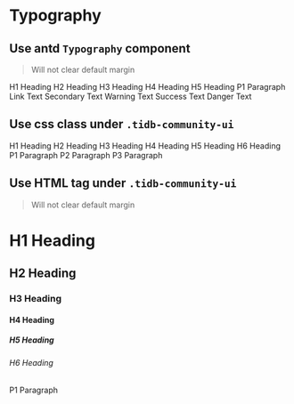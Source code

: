 
# Typography

<Meta title="basic/basic/Typography" />

## Use antd `Typography` component

> Will not clear default margin

<Canvas>
  <Story name="Typography (AntD)">
    <Space direction='vertical' size={8}>
      <Typography.Title level={1}>H1 Heading</Typography.Title>
      <Typography.Title level={2}>H2 Heading</Typography.Title>
      <Typography.Title level={3}>H3 Heading</Typography.Title>
      <Typography.Title level={4}>H4 Heading</Typography.Title>
      <Typography.Title level={5}>H5 Heading</Typography.Title>
      <Typography.Paragraph>P1 Paragraph</Typography.Paragraph>
      <Typography.Link>Link</Typography.Link>
      <Typography.Text>Text</Typography.Text>
      <Typography.Text type='secondary'>Secondary Text</Typography.Text>
      <Typography.Text type='warning'>Warning Text</Typography.Text>
      <Typography.Text type='success'>Success Text</Typography.Text>
      <Typography.Text type='danger'>Danger Text</Typography.Text>
    </Space>
  </Story>
</Canvas>

## Use css class under `.tidb-community-ui`

<Canvas>
  <Story name="CSS">
    <Space className='tidb-community-ui' direction='vertical' size={8}>
      <span className='typography h1'>H1 Heading</span>
      <span className='typography h2'>H2 Heading</span>
      <span className='typography h3'>H3 Heading</span>
      <span className='typography h4'>H4 Heading</span>
      <span className='typography h5'>H5 Heading</span>
      <span className='typography h6'>H6 Heading</span>
      <span className='typography p1'>P1 Paragraph</span>
      <span className='typography p2'>P2 Paragraph</span>
      <span className='typography p3'>P3 Paragraph</span>
    </Space>
  </Story>
</Canvas>

## Use HTML tag under `.tidb-community-ui`

> Will not clear default margin

<Canvas>
  <Story name='HTML'>
    <Space className='tidb-community-ui' direction='vertical' size={8}>
      <h1>H1 Heading</h1>
      <h2>H2 Heading</h2>
      <h3>H3 Heading</h3>
      <h4>H4 Heading</h4>
      <h5>H5 Heading</h5>
      <h6>H6 Heading</h6>
      <p>P1 Paragraph</p>
    </Space>
  </Story>
</Canvas>
